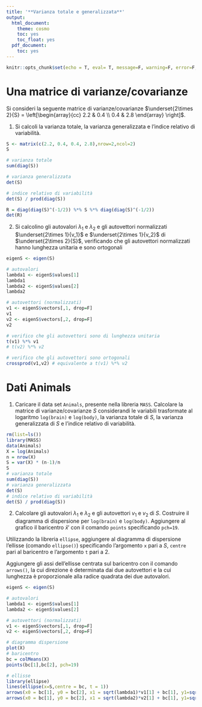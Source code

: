 ```yaml
---
title: '**Varianza totale e generalizzata**'
output:
  html_document:
    theme: cosmo
    toc: yes
    toc_float: yes
  pdf_document:
    toc: yes
---
```


```r
knitr::opts_chunk$set(echo = T, eval= T, message=F, warning=F, error=F, comment=NA, cache=F, R.options=list(width=220))
```

# Una matrice di varianze/covarianze

Si consideri la seguente matrice di varianze/covarianze 
$\underset{2\times 2}{S} = \left[\begin{array}{cc}
2.2 & 0.4 \\
0.4 & 2.8 \end{array} 
\right]$. 


1. Si calcoli la varianza totale, la varianza generalizzata e l'indice relativo di variabilità. 

```r
S <- matrix(c(2.2, 0.4, 0.4, 2.8),nrow=2,ncol=2)
S

# varianza totale
sum(diag(S)) 

# varianza generalizzata
det(S)

# indice relativo di variabilità
det(S) / prod(diag(S)) 

R = diag(diag(S)^(-1/2)) %*% S %*% diag(diag(S)^(-1/2))
det(R)
```

2. Si calcolino gli autovalori $\lambda_1$ e $\lambda_2$ e gli autovettori normalizzati $\underset{2\times 1}{v_1}$ e $\underset{2\times 1}{v_2}$ di $\underset{2\times 2}{S}$, verificando che gli autovettori normalizzati hanno lunghezza unitaria e sono ortogonali

```r
eigenS <- eigen(S)

# autovalori
lambda1 <- eigenS$values[1]
lambda1
lambda2 <- eigenS$values[2]
lambda2

# autovettori (normalizzati)
v1 <- eigenS$vectors[,1, drop=F]
v1
v2 <- eigenS$vectors[,2, drop=F]
v2

# verifico che gli autovettori sono di lunghezza unitaria
t(v1) %*% v1
# t(v2) %*% v2

# verifico che gli autovettori sono ortogonali
crossprod(v1,v2) # equivalente a t(v1) %*% v2
```


# Dati Animals

1. Caricare il data set `Animals`, presente nella libreria `MASS`. Calcolare la matrice di varianze/covarianze $S$ considerandi le variabili trasformate al logaritmo `log(brain)` e `log(body)`, la varianza totale di $S$, la varianza generalizzata di $S$ e l'indice relativo di variabilità. 

```r
rm(list=ls())
library(MASS)
data(Animals)
X = log(Animals)
n = nrow(X)
S = var(X) * (n-1)/n
S
# varianza totale
sum(diag(S))
# varianza generalizzata
det(S)
# indice relativo di variabilità
det(S) / prod(diag(S))
```

2. Calcolare gli autovalori $\lambda_1$ e $\lambda_2$ e gli autovettori $v_1$ e $v_2$ di $S$. Costruire il diagramma di dispersione per `log(brain)` e `log(body)`. Aggiungere al grafico il baricentro $\bar{x}'$ con il comando `points` specificando `pch=19`. 

Utilizzando la libreria `ellipse`, aggiungere al diagramma di dispersione l'ellisse (comando `ellipse()`) specificando l'argomento `x` pari a $S$, `centre` pari al baricentro e l'argomento `t` pari a 2.

Aggiungere gli assi dell'ellisse centrata sul baricentro con il comando `arrows()`, la cui direzione è determinata dai due autovettori e la cui lunghezza è proporzionale alla radice quadrata dei due autovalori.

```r
eigenS <- eigen(S)

# autovalori
lambda1 <- eigenS$values[1]
lambda2 <- eigenS$values[2]

# autovettori (normalizzati)
v1 <- eigenS$vectors[,1, drop=F]
v2 <- eigenS$vectors[,2, drop=F]

# diagramma dispersione
plot(X)
# baricentro
bc = colMeans(X)
points(bc[1],bc[2], pch=19)

# ellisse
library(ellipse)
lines(ellipse(x=S,centre = bc, t = 1))
arrows(x0 = bc[1], y0 = bc[2], x1 = sqrt(lambda1)*v1[1] + bc[1], y1=sqrt(lambda1)*v1[2] + bc[2], length = 0.1, col=2)
arrows(x0 = bc[1], y0 = bc[2], x1 = sqrt(lambda2)*v2[1] + bc[1], y1=sqrt(lambda2)*v2[2] + bc[2], length = 0.1, col=2)
```
